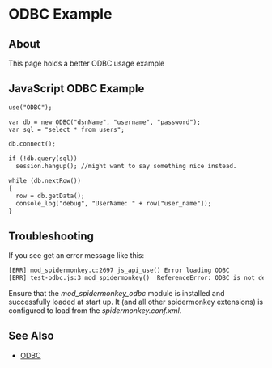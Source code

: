 
# ODBC Example 

 

## About

This page holds a better ODBC usage example


## JavaScript ODBC Example

```xml
use("ODBC");

var db = new ODBC("dsnName", "username", "password");
var sql = "select * from users";

db.connect();

if (!db.query(sql))
  session.hangup(); //might want to say something nice instead.

while (db.nextRow())
{
  row = db.getData();
  console_log("debug", "UserName: " + row["user_name"]);
}
```

## Troubleshooting

If you see get an error message like this:

```xml
[ERR] mod_spidermonkey.c:2697 js_api_use() Error loading ODBC
[ERR] test-odbc.js:3 mod_spidermonkey()  ReferenceError: ODBC is not defined
```

Ensure that the _mod\_spidermonkey\_odbc_ module is installed and successfully loaded at start up. It (and all other spidermonkey extensions) is configured to load from the _spidermonkey.conf.xml_.

## See Also

* [ODBC](./ODBC_13173465.mdx#odbc)


